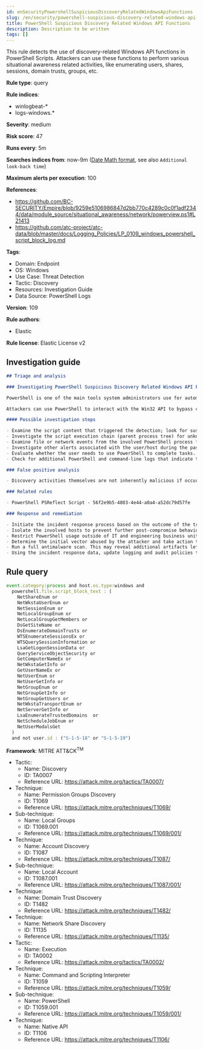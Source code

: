 ```yaml
---
id: enSecurityPowershellSuspiciousDiscoveryRelatedWindowsApiFunctions
slug: /en/security/powershell-suspicious-discovery-related-windows-api-functions
title: PowerShell Suspicious Discovery Related Windows API Functions
description: Description to be written
tags: []
---
```


<div id="powershell-suspicious-discovery-related-windows-api-functions"></div>

This rule detects the use of discovery-related Windows API functions in PowerShell Scripts. Attackers can use these functions to perform various situational awareness related activities, like enumerating users, shares, sessions, domain trusts, groups, etc.

**Rule type**: query

**Rule indices**: 

* winlogbeat-*
* logs-windows.*

**Severity**: medium

**Risk score**: 47

**Runs every**: 5m

**Searches indices from**: now-9m ([Date Math format](((ref))/common-options.html#date-math), see also <DocLink id="enSecurityRulesUiCreate" section="set-the-rules-schedule">`Additional look-back time`</DocLink>)

**Maximum alerts per execution**: 100

**References**: 

* https://github.com/BC-SECURITY/Empire/blob/9259e5106986847d2bb770c4289c0c0f1adf2344/data/module_source/situational_awareness/network/powerview.ps1#L21413
* https://github.com/atc-project/atc-data/blob/master/docs/Logging_Policies/LP_0109_windows_powershell_script_block_log.md

**Tags**: 

* Domain: Endpoint
* OS: Windows
* Use Case: Threat Detection
* Tactic: Discovery
* Resources: Investigation Guide
* Data Source: PowerShell Logs

**Version**: 109

**Rule authors**: 

* Elastic

**Rule license**: Elastic License v2

## Investigation guide

```markdown
## Triage and analysis

### Investigating PowerShell Suspicious Discovery Related Windows API Functions

PowerShell is one of the main tools system administrators use for automation, report routines, and other tasks. This makes it available for use in various environments, and creates an attractive way for attackers to execute code.

Attackers can use PowerShell to interact with the Win32 API to bypass command line based detections, using libraries like PSReflect or Get-ProcAddress Cmdlet.

#### Possible investigation steps

- Examine the script content that triggered the detection; look for suspicious DLL imports, collection or exfiltration capabilities, suspicious functions, encoded or compressed data, and other potentially malicious characteristics.
- Investigate the script execution chain (parent process tree) for unknown processes. Examine their executable files for prevalence, whether they are located in expected locations, and if they are signed with valid digital signatures.
- Examine file or network events from the involved PowerShell process for suspicious behavior.
- Investigate other alerts associated with the user/host during the past 48 hours.
- Evaluate whether the user needs to use PowerShell to complete tasks.
- Check for additional PowerShell and command-line logs that indicate that imported functions were run.

### False positive analysis

- Discovery activities themselves are not inherently malicious if occurring in isolation, as long as the script does not contain other capabilities, and there are no other alerts related to the user or host; such alerts can be dismissed. However, analysts should keep in mind that this is not a common way of getting information, making it suspicious.

### Related rules

- PowerShell PSReflect Script - 56f2e9b5-4803-4e44-a0a4-a52dc79d57fe

### Response and remediation

- Initiate the incident response process based on the outcome of the triage.
- Isolate the involved hosts to prevent further post-compromise behavior.
- Restrict PowerShell usage outside of IT and engineering business units using GPOs, AppLocker, Intune, or similar software.
- Determine the initial vector abused by the attacker and take action to prevent reinfection through the same vector.
- Run a full antimalware scan. This may reveal additional artifacts left in the system, persistence mechanisms, and malware components.
- Using the incident response data, update logging and audit policies to improve the mean time to detect (MTTD) and the mean time to respond (MTTR).
```

## Rule query

```js
event.category:process and host.os.type:windows and
  powershell.file.script_block_text : (
    NetShareEnum or
    NetWkstaUserEnum or
    NetSessionEnum or
    NetLocalGroupEnum or
    NetLocalGroupGetMembers or
    DsGetSiteName or
    DsEnumerateDomainTrusts or
    WTSEnumerateSessionsEx or
    WTSQuerySessionInformation or
    LsaGetLogonSessionData or
    QueryServiceObjectSecurity or
    GetComputerNameEx or
    NetWkstaGetInfo or
    GetUserNameEx or
    NetUserEnum or
    NetUserGetInfo or
    NetGroupEnum or
    NetGroupGetInfo or
    NetGroupGetUsers or
    NetWkstaTransportEnum or
    NetServerGetInfo or
    LsaEnumerateTrustedDomains  or
    NetScheduleJobEnum or
    NetUserModalsGet
  )
  and not user.id : ("S-1-5-18" or "S-1-5-19")

```

**Framework**: MITRE ATT&CK<sup>TM</sup>

* Tactic:
    * Name: Discovery
    * ID: TA0007
    * Reference URL: https://attack.mitre.org/tactics/TA0007/
* Technique:
    * Name: Permission Groups Discovery
    * ID: T1069
    * Reference URL: https://attack.mitre.org/techniques/T1069/
* Sub-technique:
    * Name: Local Groups
    * ID: T1069.001
    * Reference URL: https://attack.mitre.org/techniques/T1069/001/
* Technique:
    * Name: Account Discovery
    * ID: T1087
    * Reference URL: https://attack.mitre.org/techniques/T1087/
* Sub-technique:
    * Name: Local Account
    * ID: T1087.001
    * Reference URL: https://attack.mitre.org/techniques/T1087/001/
* Technique:
    * Name: Domain Trust Discovery
    * ID: T1482
    * Reference URL: https://attack.mitre.org/techniques/T1482/
* Technique:
    * Name: Network Share Discovery
    * ID: T1135
    * Reference URL: https://attack.mitre.org/techniques/T1135/
* Tactic:
    * Name: Execution
    * ID: TA0002
    * Reference URL: https://attack.mitre.org/tactics/TA0002/
* Technique:
    * Name: Command and Scripting Interpreter
    * ID: T1059
    * Reference URL: https://attack.mitre.org/techniques/T1059/
* Sub-technique:
    * Name: PowerShell
    * ID: T1059.001
    * Reference URL: https://attack.mitre.org/techniques/T1059/001/
* Technique:
    * Name: Native API
    * ID: T1106
    * Reference URL: https://attack.mitre.org/techniques/T1106/

